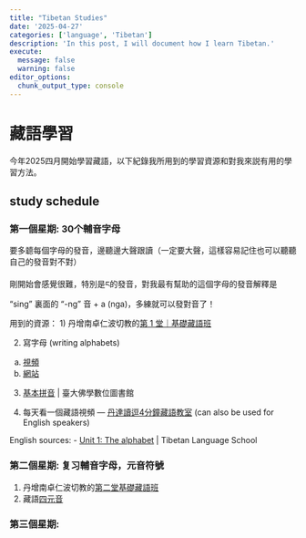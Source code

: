 ```yaml
---
title: "Tibetan Studies"
date: '2025-04-27'
categories: ['language', 'Tibetan']
description: 'In this post, I will document how I learn Tibetan.'
execute: 
  message: false
  warning: false
editor_options: 
  chunk_output_type: console
---
```


# 藏語學習

今年2025四月開始學習藏語，以下紀錄我所用到的學習資源和對我來説有用的學習方法。 

## study schedule

### 第一個星期: 30个輔音字母

要多聼每個字母的發音，邊聽邊大聲跟讀（一定要大聲，這樣容易記住也可以聽聽自己的發音對不對）

剛開始會感覺很難，特別是ང的發音，對我最有幫助的這個字母的發音解釋是 "sing" 裏面的 "-ng" 音 + a (nga)，多練就可以發對音了！

用到的資源：
1) 丹增南卓仁波切教的[第 1 堂｜基礎藏語班](https://youtu.be/8_wjc-9urtk?si=450FdaXan1huZGMG)

2) 寫字母 (writing alphabets) 
a) [視頻](https://youtu.be/l-NVJdo_jfs?t=366) 
b) [網站](https://web.archive.org/web/20130128174741/https://sites.google.com/site/chrisfynn2/home/tibetanscriptfonts/howtowritethetibetanscript)

3) [基本拼音](https://buddhism.lib.ntu.edu.tw/lesson/tibet/lesson_tibet02.jsp#4) |  臺大佛學數位圖書館 

4) 每天看一個藏語視頻 — [丹達讀逗4分鐘藏語教室](https://youtube.com/playlist?list=PLB3W-1GsVMGDLvdC0l8-cZPbh7blBhU6c&si=47OQF_s6UB0HoDlB) (can also be used for English speakers)

English sources:
- [Unit 1: The alphabet](https://tibetanlanguage.school/learn/standard-tibetan/unit-1/) | Tibetan Language School

### 第二個星期: 复习輔音字母，元音符號

1) 丹增南卓仁波切教的[第二堂基礎藏語班](https://youtu.be/Gzv5tLOQTWc?si=63RcPU6YcCp17Crb)  
2) 藏語[四元音](https://youtube.com/playlist?list=PLq5rrkU-Q2F05_BEGkVlIgOJeYyyuXZ48&si=g9fPVuAmIvMZb9gb) 

### 第三個星期: 


